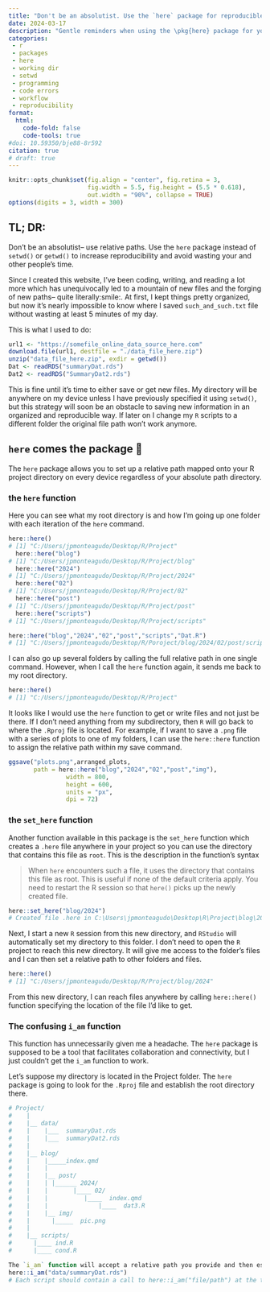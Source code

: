```yaml
---
title: "Don't be an absolutist. Use the `here` package for reproducible workflows"
date: 2024-03-17
description: "Gentle reminders when using the \pkg{here} package for your RStudio projects"
categories:
 - r
 - packages
 - here
 - working dir
 - setwd
 - programming
 - code errors
 - workflow
 - reproducibility
format:
  html:
    code-fold: false
    code-tools: true
#doi: 10.59350/bje88-8r592
citation: true
# draft: true
---
```


```r
knitr::opts_chunk$set(fig.align = "center", fig.retina = 3,
                      fig.width = 5.5, fig.height = (5.5 * 0.618),
                      out.width = "90%", collapse = TRUE)
options(digits = 3, width = 300)
```

## TL; DR:

Don't be an absolutist– use relative paths. Use the `here` package instead of `setwd()` or `getwd()` to increase reproducibility and avoid wasting your and other people's time.

Since I created this website, I've been coding, writing, and reading a lot more which has unequivocally led to a mountain of new files and the forging of new paths– quite literally:smile:. At first, I kept things pretty organized, but now it's nearly impossible to know where I saved `such_and_such.txt` file without wasting at least 5 minutes of my day.

This is what I used to do:

```r
url1 <- "https://somefile_online_data_source_here.com"
download.file(url1, destfile = "./data_file_here.zip")
unzip("data_file_here.zip", exdir = getwd())
Dat <- readRDS("summaryDat.rds")
Dat2 <- readRDS("SummaryDat2.rds")
```

This is fine until it's time to either save or get new files. My directory will be anywhere on my device unless I have previously specified it using `setwd()`, but this strategy will soon be an obstacle to saving new information in an organized and reproducible way. If later on I change my `R` scripts to a different folder the original file path won't work anymore.

## `here` comes the package 📁

The `here` package allows you to set up a relative path mapped onto your R project directory on every device regardless of your absolute path directory.

### the `here` function

Here you can see what my root directory is and how I'm going up one folder with each iteration of the `here` command.

```r
here::here()
# [1] "C:/Users/jpmonteagudo/Desktop/R/Project"
  here::here("blog")
# [1] "C:/Users/jpmonteagudo/Desktop/R/Project/blog"
  here::here("2024")
# [1] "C:/Users/jpmonteagudo/Desktop/R/Project/2024"
  here::here("02")
# [1] "C:/Users/jpmonteagudo/Desktop/R/Project/02"
  here::here("post")
# [1] "C:/Users/jpmonteagudo/Desktop/R/Project/post"
  here::here("scripts")
# [1] "C:/Users/jpmonteagudo/Desktop/R/Project/scripts"
```

```r
here::here("blog","2024","02","post","scripts","Dat.R")
# [1] "C:/Users/jpmonteagudo/Desktop/R/Poroject/blog/2024/02/post/scripts/ind.R"
```

I can also go up several folders by calling the full relative path in one single command. However, when I call the `here` function again, it sends me back to my root directory.

```r
here::here()
# [1] "C:/Users/jpmonteagudo/Desktop/R/Project"
```

It looks like I would use the `here` function to get or write files and not just be there. If I don't need anything from my subdirectory, then `R` will go back to where the `.Rproj` file is located. For example, if I want to save a `.png` file with a series of plots to one of my folders, I can use the `here::here` function to assign the relative path within my save command.

```r
ggsave("plots.png",arranged_plots, 
       path = here::here("blog","2024","02","post","img"),
                width = 800,
                height = 600,
                units = "px",
                dpi = 72)
```

### the `set_here` function

Another function available in this package is the `set_here` function which creates a `.here` file anywhere in your project so you can use the directory that contains this file as `root`. This is the description in the function's syntax

> When `here` encounters such a file, it uses the directory that contains this file as root. This is useful if none of the default criteria apply. You need to restart the R session so that `here()` picks up the newly created file.

```r
here::set_here("blog/2024")
# Created file .here in C:\Users\jpmonteagudo\Desktop\R\Project\blog\2024. Please start a new R session in the new project directory.
```

Next, I start a new `R` session from this new directory, and `RStudio` will automatically set my directory to this folder. I don't need to open the `R` project to reach this new directory. It will give me access to the folder's files and I can then set a relative path to other folders and files.

```r
here::here()
# [1] "C:/Users/jpmonteagudo/Desktop/R/Project/blog/2024"
```

From this new directory, I can reach files anywhere by calling `here::here()` function specifying the location of the file I'd like to get.

### The confusing `i_am` function

This function has unnecessarily given me a headache. The `here` package is supposed to be a tool that facilitates collaboration and connectivity, but I just couldn't get the `i_am` function to work.

Let's suppose my directory is located in the Project folder. The `here` package is going to look for the `.Rproj` file and establish the root directory there.

```r
# Project/
#    |
#    |__ data/
#    |	  |___	summaryDat.rds
#    |	  |___	summaryDat2.rds
#    |
#    |__ blog/
#    |	  |_____index.qmd
#    |    |
#    |	  |__ post/
#    |	  |	|______	2024/
#    |	  |		  |____	02/
#    |	  |			 |____	index.qmd
#    |    |     		 |____	dat3.R
#    |	  |__ img/
#    |		|_____	pic.png
#    |
#    |__ scripts/
#	   |____ ind.R
#	   |____ cond.R
```



```         r

The `i_am` function will accept a relative path you provide and then establish your document root there.
here::i_am("data/summaryDat.rds")
# Each script should contain a call to here::i_am("file/path") at the top. 
```
